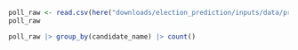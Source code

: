```r
poll_raw <- read.csv(here("downloads/election_prediction/inputs/data/president_polls.csv"))
poll_raw
```

```r
poll_raw |> group_by(candidate_name) |> count()
```